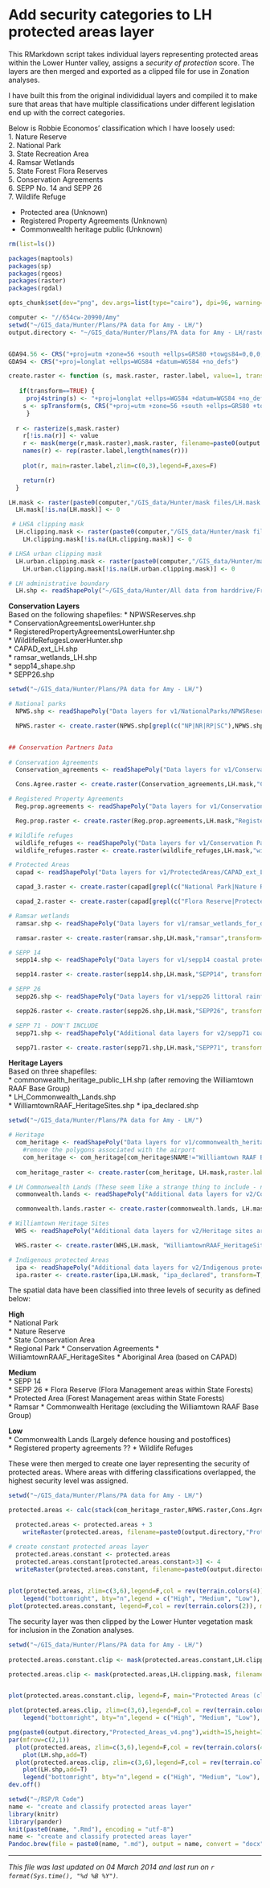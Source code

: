 Add security categories to LH protected areas layer
========================================================

This RMarkdown script takes individual layers representing protected areas within the Lower Hunter valley, assigns a *security of protection* score.  The layers are then merged and exported as a clipped file for use in Zonation analyses.

I have built this from the original individidual layers and compiled it to make sure that areas that have multiple classifications under different legislation end up with the correct categories. 

Below is Robbie Economos' classification which I have loosely used:  
1. Nature Reserve  
2. National Park  
3. State Recreation Area  
4. Ramsar Wetlands  
5. State Forest Flora Reserves  
5. Conservation Agreements  
6. SEPP No. 14 and SEPP 26  
7. Wildlife Refuge  
 
* Protected area (Unknown)  
* Registered Property Agreements (Unknown)  
* Commonwealth heritage public  (Unknown) 


```r
rm(list=ls())

packages(maptools)
packages(sp)
packages(rgeos)
packages(raster)
packages(rgdal)

opts_chunk$set(dev="png", dev.args=list(type="cairo"), dpi=96, warning=FALSE,error=FALSE,echo=FALSE,message=FALSE,tidy=TRUE, results='hide')

computer <- "//654cw-20990/Amy"
setwd("~/GIS_data/Hunter/Plans/PA data for Amy - LH/")
output.directory <- "~/GIS_data/Hunter/Plans/PA data for Amy - LH/rasters/"


GDA94.56 <- CRS("+proj=utm +zone=56 +south +ellps=GRS80 +towgs84=0,0,0,0,0,0,0 +units=m +no_defs")
GDA94 <- CRS("+proj=longlat +ellps=WGS84 +datum=WGS84 +no_defs")

create.raster <- function (s, mask.raster, raster.label, value=1, transform=FALSE) {
    
   if(transform==TRUE) {
     proj4string(s) <- "+proj=longlat +ellps=WGS84 +datum=WGS84 +no_defs"
    s <- spTransform(s, CRS("+proj=utm +zone=56 +south +ellps=GRS80 +towgs84=0,0,0,0,0,0,0 +units=m +no_defs"))
     }
    
  r <- rasterize(s,mask.raster)
    r[!is.na(r)] <- value
    r <- mask(merge(r,mask.raster),mask.raster, filename=paste0(output.directory,raster.label), format="GTiff", overwrite=T)
    names(r) <- rep(raster.label,length(names(r)))
    
    plot(r, main=raster.label,zlim=c(0,3),legend=F,axes=F)

    return(r)
  }

LH.mask <- raster(paste0(computer,"/GIS_data/Hunter/mask files/LH.mask.tif"))
  LH.mask[!is.na(LH.mask)] <- 0

 # LHSA clipping mask
  LH.clipping.mask <- raster(paste0(computer,"/GIS_data/Hunter/mask files/LH.clipping.mask.tif"))
    LH.clipping.mask[!is.na(LH.clipping.mask)] <- 0

# LHSA urban clipping mask
  LH.urban.clipping.mask <- raster(paste0(computer,"/GIS_data/Hunter/mask files/LH.urban.clipping.mask.tif"))
    LH.urban.clipping.mask[!is.na(LH.urban.clipping.mask)] <- 0

# LH administrative boundary
  LH.shp <- readShapePoly("~/GIS_data/Hunter/All data from harddrive/From DO/OEH_Lower_Hunter_18122012/Administrative/5_LGAs_StudyArea.shp", proj4=GDA94.56)
```

**Conservation Layers**  
Based on the following shapefiles:
* NPWSReserves.shp  
* ConservationAgreementsLowerHunter.shp  
* RegisteredPropertyAgreementsLowerHunter.shp  
* WildlifeRefugesLowerHunter.shp  
* CAPAD_ext_LH.shp  
* ramsar_wetlands_LH.shp  
* sepp14_shape.shp  
* SEPP26.shp  
 

```r
setwd("~/GIS_data/Hunter/Plans/PA data for Amy - LH/")

# National parks
  NPWS.shp <- readShapePoly("Data layers for v1/NationalParks/NPWSReserves.shp", proj4 = GDA94)

  NPWS.raster <- create.raster(NPWS.shp[grepl(c("NP|NR|RP|SC"),NPWS.shp$reservetyp),],LH.mask,raster.label = "NPWS.reserves", transform=TRUE, value=3)


## Conservation Partners Data
  
# Conservation Agreements
  Conservation_agreements <- readShapePoly("Data layers for v1/Conservation Partners Data/ConservationAgreementsLowerHunter.shp", proj4string=GDA94)

  Cons.Agree.raster <- create.raster(Conservation_agreements,LH.mask,"ConservationAgreementsLowerHunter",transform=TRUE,value=3)

# Registered Property Agreements
  Reg.prop.agreements <- readShapePoly("Data layers for v1/Conservation Partners Data/RegisteredPropertyAgreementsLowerHunter.shp", proj4string=GDA94)

  Reg.prop.raster <- create.raster(Reg.prop.agreements,LH.mask,"RegisteredPropertyAgreementsLowerHunter",transform=TRUE,value=1)

# Wildlife refuges
  wildlife_refuges <- readShapePoly("Data layers for v1/Conservation Partners Data/WildlifeRefugesLowerHunter.shp", proj4string=GDA94)
  wildlife_refuges.raster <- create.raster(wildlife_refuges,LH.mask,"wildlifeRefugesLowerHunter",transform=TRUE,value=1)

# Protected Areas
  capad <- readShapePoly("Data layers for v1/ProtectedAreas/CAPAD_ext_LH.shp",proj4string=GDA94)

  capad_3.raster <- create.raster(capad[grepl(c("National Park|Nature Reserve|Aboriginal Area|State Conservation Area|Regional Park"),capad$TYPE),], LH.mask, "capad3",transform=TRUE,value=3)

  capad_2.raster <- create.raster(capad[grepl(c("Flora Reserve|Protected area"),capad$TYPE),], LH.mask, "capad2",transform=TRUE,value=2)

# Ramsar wetlands
  ramsar.shp <- readShapePoly("Data layers for v1/ramsar_wetlands_for_download/ramsar_wetlands_LH.shp", proj4string=GDA94)

  ramsar.raster <- create.raster(ramsar.shp,LH.mask,"ramsar",transform=TRUE,value=2)

# SEPP 14
  sepp14.shp <- readShapePoly("Data layers for v1/sepp14 coastal protection/sepp14_shape.shp", proj4string=GDA94)

  sepp14.raster <- create.raster(sepp14.shp,LH.mask,"SEPP14", transform=TRUE,value=2)

# SEPP 26
  sepp26.shp <- readShapePoly("Data layers for v1/sepp26 littoral rainforest/SEPP26.shp", proj4string=GDA94)

  sepp26.raster <- create.raster(sepp26.shp,LH.mask,"SEPP26", transform=TRUE,value=2)

# SEPP 71 - DON'T INCLUDE
  sepp71.shp <- readShapePoly("Additional data layers for v2/sepp71 coastal protection/SEPP71.shp", proj4string=GDA94)

  sepp71.raster <- create.raster(sepp71.shp,LH.mask,"SEPP71", transform=TRUE,value=2)

```

**Heritage Layers**  
Based on three shapefiles:  
* commonwealth_heritage_public_LH.shp (after removing the Williamtown RAAF Base Group)  
* LH_Commonwealth_Lands.shp  
* WilliamtownRAAF_HeritageSites.shp
* ipa_declared.shp

```r
setwd("~/GIS_data/Hunter/Plans/PA data for Amy - LH/")

# Heritage
  com_heritage <- readShapePoly("Data layers for v1/commonwealth_heritage_public/commonwealth_heritage_public_LH.shp", proj4string=GDA94.56)
    #remove the polygons associated with the airport
    com_heritage <- com_heritage[com_heritage$NAME!="Williamtown RAAF Base Group",]
  
  com_heritage_raster <- create.raster(com_heritage, LH.mask,raster.label="commonwealth_heritage_public",value=2)

# LH Commonwealth Lands (These seem like a strange thing to include - not really a protected area)
  commonwealth.lands <- readShapePoly("Additional data layers for v2/Commonwealth Lands/data/LH_Commonwealth_Lands.shp", proj4string=GDA94)

  commonwealth.lands.raster <- create.raster(commonwealth.lands, LH.mask, "CommonwealthLands",transform=TRUE,value=1)

# Williamtown Heritage Sites
  WHS <- readShapePoly("Additional data layers for v2/Heritage sites around WilliamtownRAAF/WilliamtownRAAF_HeritageSites.shp", proj4string=GDA94)

  WHS.raster <- create.raster(WHS,LH.mask, "WilliamtownRAAF_HeritageSites", transform=T, value=3)

# Indigenous protected Areas
  ipa <- readShapePoly("Additional data layers for v2/Indigenous protected areas/ipa_declared.shp", proj4string=GDA94)
  ipa.raster <- create.raster(ipa,LH.mask, "ipa_declared", transform=T, value=2)

```

The spatial data have been classified into three levels of security as defined below:

**High**  
* National Park  
* Nature Reserve  
* State Conservation Area  
* Regional Park
* Conservation Agreements
* WilliamtownRAAF_HeritageSites
* Aboriginal Area (based on CAPAD)

**Medium**  
* SEPP 14  
* SEPP 26 
* Flora Reserve (Flora Management areas within State Forests)  
* Protected Area (Forest Management areas within State Forests)  
* Ramsar
* Commonwealth Heritage (excluding the Williamtown RAAF Base Group)  

**Low**  
* Commonwealth Lands (Largely defence housing and postoffices)  
* Registered property agreements ?? 
* Wildlife Refuges  

These were then merged to create one layer representing the security of protected areas.  Where areas with differing classifications overlapped, the highest security level was assigned.

```r
setwd("~/GIS_data/Hunter/Plans/PA data for Amy - LH/")

protected.areas <- calc(stack(com_heritage_raster,NPWS.raster,Cons.Agree.raster,Reg.prop.raster,wildlife_refuges.raster,capad_2.raster,capad_3.raster,ramsar.raster,sepp14.raster,sepp26.raster,commonwealth.lands.raster,WHS.raster,ipa.raster),max)

  protected.areas <- protected.areas + 3  
    writeRaster(protected.areas, filename=paste0(output.directory,"ProtectedAreas_v4"), format="GTiff", overwrite=T)

# create constant protected areas layer
  protected.areas.constant <- protected.areas
  protected.areas.constant[protected.areas.constant>3] <- 4
  writeRaster(protected.areas.constant, filename=paste0(output.directory,"ProtectedAreas_Constant_v4"), format="GTiff", overwrite=T)

  
plot(protected.areas, zlim=c(3,6),legend=F,col = rev(terrain.colors(4)), main="Security of Protected Areas",axes=F)
    legend("bottomright", bty="n",legend = c("High", "Medium", "Low"), fill = terrain.colors(4)[1:3])
plot(protected.areas.constant, legend=F,col = rev(terrain.colors(2)), main="Protected Areas",axes=F)

```

The security layer was then clipped by the Lower Hunter vegetation mask for inclusion in the Zonation analyses.

```r
setwd("~/GIS_data/Hunter/Plans/PA data for Amy - LH/")
  
protected.areas.constant.clip <- mask(protected.areas.constant,LH.clipping.mask, filename=paste0(output.directory,"ProtectedAreas_Constant_v4_clipped"), format="GTiff", overwrite=T)

protected.areas.clip <- mask(protected.areas,LH.clipping.mask, filename=paste0(output.directory,"ProtectedAreas_v4_clipped"), format="GTiff", overwrite=T)


plot(protected.areas.constant.clip, legend=F, main="Protected Areas (clipped)",axes=F)

plot(protected.areas.clip, zlim=c(3,6),legend=F,col = rev(terrain.colors(4)), main="Security of Protected Areas (clipped)",axes=F)
    legend("bottomright", bty="n",legend = c("High", "Medium", "Low"), fill = terrain.colors(4)[1:3])

```


```r
png(paste0(output.directory,"Protected_Areas_v4.png"),width=15,height=15,units = "cm",pointsize=12,bg="transparent",res=300)
par(mfrow=c(2,1))
  plot(protected.areas, zlim=c(3,6),legend=F,col = rev(terrain.colors(4)),axes=F,box=F)
    plot(LH.shp,add=T)
  plot(protected.areas.clip, zlim=c(3,6),legend=F,col = rev(terrain.colors(4)),axes=F,box=F)
    plot(LH.shp,add=T)
    legend("bottomright", bty="n",legend = c("High", "Medium", "Low"), fill = terrain.colors(4)[1:3])
dev.off()
```

```r
setwd("~/RSP/R Code")
name <- "create and classify protected areas layer"
library(knitr)
library(pander)
knit(paste0(name, ".Rmd"), encoding = "utf-8")
name <- "create and classify protected areas layer"
Pandoc.brew(file = paste0(name, ".md"), output = name, convert = "docx")

```

***
*This file was last updated on 04 March 2014 and last run on `r format(Sys.time(), "%d %B %Y")`.*